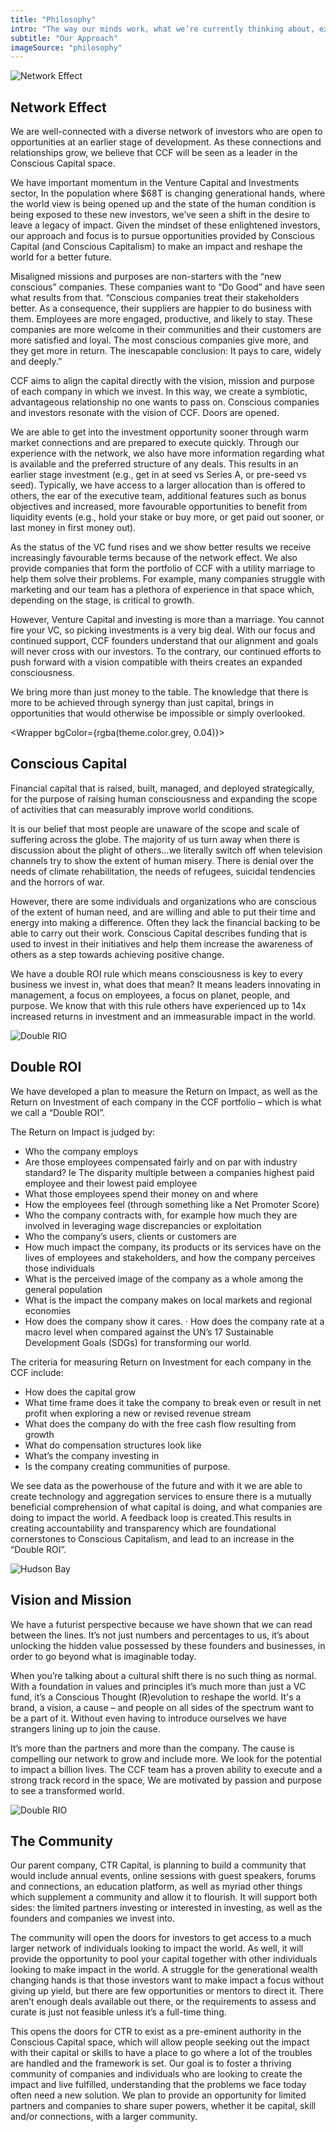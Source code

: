 ```yaml
---
title: "Philosophy"
intro: "The way our minds work, what we’re currently thinking about, exploring and our continued revelations."
subtitle: "Our Approach"
imageSource: "philosophy"
---
```



<Separator />
<Values />

![Network Effect](../images/philosophy/network_effect.png)

<Container size="md">
<Article>

## Network Effect

We are well-connected with a diverse network of investors who are open to opportunities at an earlier stage of development. As these connections and relationships grow, we believe that CCF will be seen as a leader in the Conscious Capital space.

We have important momentum in the Venture Capital and Investments sector, In the population where \$68T is changing generational hands, where the world view is being opened up and the state of the human condition is being exposed to these new investors, we’ve seen a shift in the desire to leave a legacy of impact. Given the mindset of these enlightened investors, our approach and focus is to pursue opportunities provided by Conscious Capital (and Conscious Capitalism) to make an impact and reshape the world for a better future.

Misaligned missions and purposes are non-starters with the “new conscious” companies. These companies want to “Do Good” and have seen what results from that. “Conscious companies treat their stakeholders better. As a consequence, their suppliers are happier to do business with them. Employees are more engaged, productive, and likely to stay. These companies are more welcome in their communities and their customers are more satisfied and loyal. The most conscious companies give more, and they get more in return. The inescapable conclusion: It pays to care, widely and deeply.”

<Separator />

CCF aims to align the capital directly with the vision, mission and purpose of each company in which we invest. In this way, we create a symbiotic, advantageous relationship no one wants to pass on. Conscious companies and investors resonate with the vision of CCF. Doors are opened.

We are able to get into the investment opportunity sooner through warm market connections and are prepared to execute quickly. Through our experience with the network, we also have more information regarding what is available and the preferred structure of any deals. This results in an earlier stage investment (e.g., get in at seed vs Series A, or pre-seed vs seed). Typically, we have access to a larger allocation than is offered to others, the ear of the executive team, additional features such as bonus objectives and increased, more favourable opportunities to benefit from liquidity events (e.g., hold your stake or buy more, or get paid out sooner, or last money in first money out).

As the status of the VC fund rises and we show better results we receive increasingly favourable terms because of the network effect. We also provide companies that form the portfolio of CCF with a utility marriage to help them solve their problems. For example, many companies struggle with marketing and our team has a plethora of experience in that space which, depending on the stage, is critical to growth.

However, Venture Capital and investing is more than a marriage. You cannot fire your VC, so picking investments is a very big deal. With our focus and continued support, CCF founders understand that our alignment and goals will never cross with our investors. To the contrary, our continued efforts to push forward with a vision compatible with theirs creates an expanded consciousness.

We bring more than just money to the table. The knowledge that there is more to be achieved through synergy than just capital, brings in opportunities that would otherwise be impossible or simply overlooked.

</Article>
</Container>

<Wrapper bgColor={rgba(theme.color.grey, 0.04)}>
<Container size="md">
<Article bgColor={rgba(theme.color.grey, 0.005)}>

## Conscious Capital

Financial capital that is raised, built, managed, and deployed strategically, for the purpose of raising human consciousness and expanding the scope of activities that can measurably improve world conditions.

It is our belief that most people are unaware of the scope and scale of suffering across the globe. The majority of us turn away when there is discussion about the plight of others…we literally switch off when television channels try to show the extent of human misery. There is denial over the needs of climate rehabilitation, the needs of refugees, suicidal tendencies and the horrors of war.

However, there are some individuals and organizations who are conscious of the extent of human need, and are willing and able to put their time and energy into making a difference. Often they lack the financial backing to be able to carry out their work. Conscious Capital describes funding that is used to invest in their initiatives and help them increase the awareness of others as a step towards achieving positive change.

We have a double ROI rule which means consciousness is key to every business we invest in, what does that mean? It means leaders innovating in management, a focus on employees, a focus on planet, people, and purpose. We know that with this rule others have experienced up to 14x increased returns in investment and an immeasurable impact in the world.

</Article>
</Container>
</Wrapper>

![Double RIO](../images/philosophy/double_roi.jpg)

<Container size="md">
<Article>

## Double ROI

We have developed a plan to measure the Return on Impact, as well as the Return on Investment of each company in the CCF portfolio – which is what we call a “Double ROI”.

The Return on Impact is judged by:

- Who the company employs
- Are those employees compensated fairly and on par with industry standard? Ie The disparity multiple between a companies highest paid employee and their lowest paid employee
- What those employees spend their money on and where
- How the employees feel (through something like a Net Promoter Score)
- Who the company contracts with, for example how much they are involved in leveraging wage discrepancies or exploitation
- Who the company’s users, clients or customers are
- How much impact the company, its products or its services have on the lives of employees and stakeholders, and how the company perceives those individuals
- What is the perceived image of the company as a whole among the general population
- What is the impact the company makes on local markets and regional economies
- How does the company show it cares.
  · How does the company rate at a macro level when compared against the UN’s 17 Sustainable Development Goals (SDGs) for transforming our world.

The criteria for measuring Return on Investment for each company in the CCF include:

- How does the capital grow
- What time frame does it take the company to break even or result in net profit when exploring a new or revised revenue stream
- What does the company do with the free cash flow resulting from growth
- What do compensation structures look like
- What’s the company investing in
- Is the company creating communities of purpose.

We see data as the powerhouse of the future and with it we are able to create technology and aggregation services to ensure there is a mutually beneficial comprehension of what capital is doing, and what companies are doing to impact the world. A feedback loop is created.This results in creating accountability and transparency which are foundational cornerstones to Conscious Capitalism, and lead to an increase in the “Double ROI”.

</Article>
</Container>

![Hudson Bay](../images/philosophy/view.jpg)

<Container size="md">
<Article>

## Vision and Mission

We have a futurist perspective because we have shown that we can read between the lines. It’s not just numbers and percentages to us, it’s about unlocking the hidden value possessed by these founders and businesses, in order to go beyond what is imaginable today.

When you’re talking about a cultural shift there is no such thing as normal. With a foundation in values and principles it’s much more than just a VC fund, it’s a Conscious Thought (R)evolution to reshape the world. It's a brand, a vision, a cause – and people on all sides of the spectrum want to be a part of it. Without even having to introduce ourselves we have strangers lining up to join the cause.

It’s more than the partners and more than the company. The cause is compelling our network to grow and include more. We look for the potential to impact a billion lives. The CCF team has a proven ability to execute and a strong track record in the space, We are motivated by passion and purpose to see a transformed world.

</Article>
</Container>

![Double RIO](../images/philosophy/community.jpg)

<Container size="md">
<Article>

## The Community

Our parent company, CTR Capital, is planning to build a community that would include annual events, online sessions with guest speakers, forums and connections, an education platform, as well as myriad other things which supplement a community and allow it to flourish. It will support both sides: the limited partners investing or interested in investing, as well as the founders and companies we invest into.

The community will open the doors for investors to get access to a much larger network of individuals looking to impact the world. As well, it will provide the opportunity to pool your capital together with other individuals looking to make impact in the world. A struggle for the generational wealth changing hands is that those investors want to make impact a focus without giving up yield, but there are few opportunities or mentors to direct it. There aren’t enough deals available out there, or the requirements to assess and curate is just not feasible unless it’s a full-time thing.

This opens the doors for CTR to exist as a pre-eminent authority in the Conscious Capital space, which will allow people seeking out the impact with their capital or skills to have a place to go where a lot of the troubles are handled and the framework is set. Our goal is to foster a thriving community of companies and individuals who are looking to create the impact and live fulfilled, understanding that the problems we face today often need a new solution. We plan to provide an opportunity for limited partners and companies to share super powers, whether it be capital, skill and/or connections, with a larger community.

</Article>
</Container>
